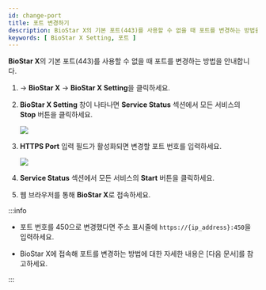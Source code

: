 ```yaml
---
id: change-port
title: 포트 변경하기
description: BioStar X의 기본 포트(443)를 사용할 수 없을 때 포트를 변경하는 방법을 안내합니다.
keywords: [ BioStar X Setting, 포트 ]
---
```


**BioStar X**의 기본 포트(443)를 사용할 수 없을 때 포트를 변경하는 방법을 안내합니다.

1. <Start/> → **BioStar X** → **BioStar X Setting**을 클릭하세요.

1. **BioStar X Setting** 창이 나타나면 **Service Status** 섹션에서 모든 서비스의 **Stop** 버튼을 클릭하세요.

    <Image src='/img/common/biostar-setting-window.png' alone />

1. **HTTPS Port** 입력 필드가 활성화되면 변경할 포트 번호를 입력하세요.

    <Image src='/img/common/biostar-setting-change-port.png' alone />

1. **Service Status** 섹션에서 모든 서비스의 **Start** 버튼을 클릭하세요.

1. 웹 브라우저를 통해 **BioStar X**로 접속하세요.

:::info

* 포트 번호를 450으로 변경했다면 주소 표시줄에 `https://{ip_address}:450`을 입력하세요.

* BioStar X에 접속해 포트를 변경하는 방법에 대한 자세한 내용은 [다음 문서]를 참고하세요.

:::